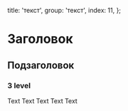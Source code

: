 
  title: 'текст',
  group: 'текст',
  index: 11,
};

# Заголовок
## Подзаголовок
### 3 level
Text Text Text Text Text


